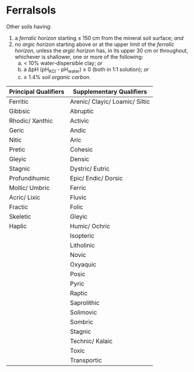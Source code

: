# Ferralsols {#key-ferralsols}

::: grid
::: g-col-4
Other soils having:

1.  a *ferralic horizon* starting ≤ 150 cm from the mineral soil surface; *and*
2.  no *argic horizon* starting above or at the upper limit of the *ferralic horizon*, unless the *argic horizon* has, in its upper 30 cm or throughout, whichever is shallower, one or more of the following:
    a.  \< 10% water-dispersible clay; *or*
    b.  a ΔpH (pH~KCl~ - pH~water~) ≥ 0 (both in 1:1 solution); *or*
    c.  ≥ 1.4% *soil organic carbon*.
:::

::: g-col-8
| Principal Qualifiers | Supplementary Qualifiers        |
|----------------------|---------------------------------|
| Ferritic             | Arenic/ Clayic/ Loamic/ Siltic  |
| Gibbsic              | Abruptic                        |
| Rhodic/ Xanthic      | Activic                         |
| Geric                | Andic                           |
| Nitic                | Aric                            |
| Pretic               | Cohesic                         |
| Gleyic               | Densic                          |
| Stagnic              | Dystric/ Eutric                 |
| Profundihumic        | Epic/ Endic/ Dorsic             |
| Mollic/ Umbric       | Ferric                          |
| Acric/ Lixic         | Fluvic                          |
| Fractic              | Folic                           |
| Skeletic             | Gleyic                          |
| Haplic               | Humic/ Ochric                   |
|                      | Isopteric                       |
|                      | Litholinic                      |
|                      | Novic                           |
|                      | Oxyaquic                        |
|                      | Posic                           |
|                      | Pyric                           |
|                      | Raptic                          |
|                      | Saprolithic                     |
|                      | Solimovic                       |
|                      | Sombric                         |
|                      | Stagnic                         |
|                      | Technic/ Kalaic                 |
|                      | Toxic                           |
|                      | Transportic                     |
:::
:::
